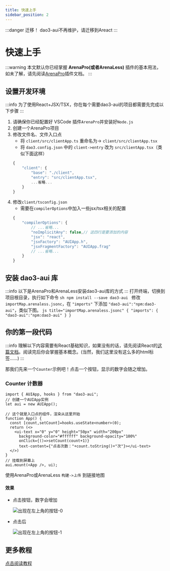 ```yaml
---
title: 快速上手
sidebar_position: 2
---
```



:::danger 迁移！
dao3-aui不再维护，请迁移到Areact
:::

# 快速上手
:::warning
本文默认你已经掌握 **ArenaPro(或者ArenaLess)** 插件的基本用法，如未了解，请先阅读[ArenaPro](https://www.yuque.com/box3lab/arenapro)插件文档。
:::
## 设置开发环境
:::info
为了使用React+JSX/TSX，你在每个需要dao3-aui的项目都需要先完成以下步骤
:::
1. 请确保你已经配置好 VSCode 插件`ArenaPro`并安装好`Node.js`
2. 创建一个ArenaPro项目
3. 修改文件名、文件入口点
    - 将 `client/src/clientApp.ts` 重命名为-> `client/src/clientApp.tsx`
    - 将 `dao3.config.json` 中的 `client->entry` 改为 `src/clientApp.tsx`（类似下面这样）
    ```js title="dao3.config.json"
    {
        "client": {
            "base": "./client",
            "entry": "src/clientApp.tsx",
            ...省略...
        }
    }
    ```
4. 修改`client/tsconfig.json`
    - 需要在`compilerOptions`中加入一些jsx/tsx相关的配置
    ```js title="client/tsconfig.json"
    {
        "compilerOptions": {
            // ...省略...
            "noImplicitAny": false,// 这四行是要添加的内容
            "jsx": "react",
            "jsxFactory": "AUIApp.h",
            "jsxFragmentFactory": "AUIApp.frag"
            // ...省略...
        }
    }
    ```

## 安装 dao3-aui 库
:::info
以下是ArenaPro和ArenaLess安装dao3-aui库的方式
:::
<Tabs>
  <TabItem value="ap" label="ArenaPro Creator" default>
    打开终端，切换到项目根目录，执行如下命令
    ```sh
    npm install --save dao3-aui
    ```
  </TabItem>
  <TabItem value="al" label="ArenaLess">
    修改 `importMap.arenaless.jsonc`，在 `"imports"` 下添加 `"dao3-aui":"npm:dao3-aui"`，类似下图。
    ```js title="importMap.arenaless.jsonc"
    {
        "imports": {
            "dao3-aui":"npm:dao3-aui"
        }
    }
    ```
  </TabItem>
</Tabs>

## 你的第一段代码
:::info
理解以下内容需要有React基础知识，如果没有的话，请先阅读React的[这篇文档](https://zh-hans.react.dev/learn)。阅读完后你会掌握基本概念。(当然，我们这里没有这么多的html标签……)
:::

那我们先来一个`Counter`示例吧！点击一个按钮，显示的数字会随之增加。
### Counter 计数器
```tsx title="client/src/clientApp.tsx"
import { AUIApp, hooks } from "dao3-aui";
// 创建一个AUIApp实例
let aui = new AUIApp();

// 这个就是入口点的组件，渲染从这里开始
function App() {
  const [count,setCount]=hooks.useState<number>(0);
  return (<>
    <ui-text x="0" y="0" height="50px" width="200px" 
      background-color="#ffffff" background-opacity="100%" 
      onClick={()=>setCount(count+1)}
      text-content={"点击次数："+count.toString()+"次"}></ui-text>
  </>)
}
// 挂载到屏幕上
aui.mount(<App />, ui);
```
使用ArenaPro或ArenaLess `构建->上传` 到链接地图

#### 效果
- 点击按钮，数字会增加

  ![出现在左上角的按钮-0](./getting-started/1726421489338.png)
- 点击后

  ![出现在左上角的按钮-1](./getting-started/1726421512496.png)

## 更多教程
[点击阅读教程](./guide)